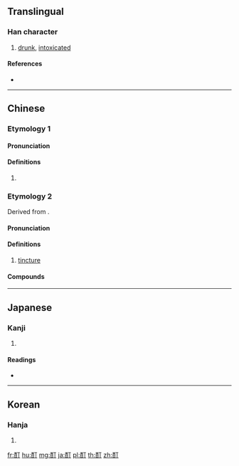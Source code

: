 {{character info/new}}
==Translingual==

===Han character===
{{Han char|rn=164|rad=酉|as=02|sn=9|four=11620|canj=MWMN}}

# [[drunk]], [[intoxicated]]

====References====
* {{Han ref|kx=1280.040|dkj=39764|dj=1779.010|hdz=63572.020|uh=914A|ud=37194|bh=ADAA|bd=44458}}

----

==Chinese==
{{zh-forms}}

===Etymology 1===

====Pronunciation====
{{zh-pron
|m=dǐng
|c=ding2
|h=pfs=
|md=
|mn=
|w=
|mc=y
|oc=y
|cat=
}}

====Definitions====
{{zh-hanzi}}

# {{zh-only used in|酩酊|heavily [[intoxicated]]}}

===Etymology 2===
Derived from {{etyl|la|zh}} {{m|la|tinctura}}.

====Pronunciation====
{{zh-pron
|m=dīng
|c=ding1
|h=pfs=
|md=
|mn=
|w=
|mc=
|oc=
|cat=n
}}

====Definitions====
{{zh-hanzi}}

# [[tincture]]

====Compounds====
{{zh-der|碘酊|顛茄酊|遠志酊|薑酊|酊劑}}

----

==Japanese==

===Kanji===
{{ja-kanji|grade=|rs=酉02}}

# {{defn|lang=ja|sort=酉02}}

====Readings====
* {{ja-readings|on=[[てい]] (tei)|kun=[[よう]] (yō)|nanori=}}

----

==Korean==

===Hanja===
{{ko-hanja|hangeul=정|eumhun=|rv=jeong|mr=chŏng|y=ceng}}

# {{defn|lang=ko|sort=酉02}}

[[fr:酊]]
[[hu:酊]]
[[mg:酊]]
[[ja:酊]]
[[pl:酊]]
[[th:酊]]
[[zh:酊]]